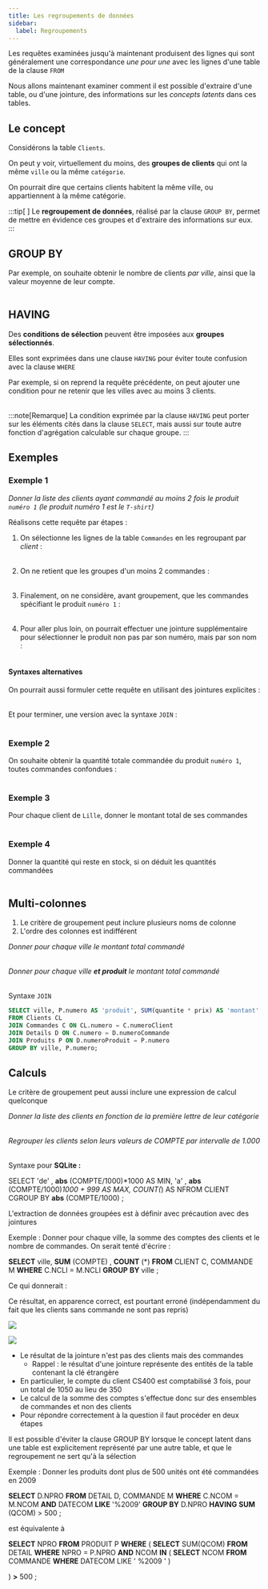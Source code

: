 ```yaml
---
title: Les regroupements de données
sidebar:
  label: Regroupements
---
```



<Slide title="Extraction de données groupées">

Les requêtes examinées jusqu'à maintenant produisent des lignes qui sont généralement une correspondance _une pour une_ avec les lignes d'une table de la clause `FROM`

Nous allons maintenant examiner comment il est possible d'extraire d'une table, ou d'une jointure, des informations sur les _concepts latents_ dans ces tables.

</Slide>
<Slide>

## Le concept

Considérons la table `Clients`. 

On peut y voir, virtuellement du moins, des **groupes de clients** qui ont la même `ville` ou la même `catégorie`.

On pourrait dire que certains clients habitent la même ville, ou appartiennent à la même catégorie.

<Table
  sqliteDB="public/sample/ecommerce/ecommerce-fr-erd-v2.sqlite"
  title="Clients"
  showSQL="true"
  query="
SELECT numero, nom, prenom, ville, categorie
FROM Clients;
"
/>

:::tip[&nbsp;]
Le **regroupement de données**, réalisé par la clause `GROUP BY`, permet de mettre en évidence ces groupes et d'extraire des informations sur eux.
:::

</Slide>
<Slide>

## GROUP BY

Par exemple, on souhaite obtenir le nombre de clients _par ville_, ainsi que la valeur moyenne de leur compte.

<Table
  sqliteDB="public/sample/ecommerce/ecommerce-fr-erd-v2.sqlite"
  title="Moyennes des clients par ville"
  showSQL="true"
  query="
SELECT 
    ville,
		COUNT(*) AS 'Nombre de clients',
		AVG(compte) AS 'Moyenne des comptes'
FROM Clients
GROUP BY ville ;
"
/>

</Slide>
<Slide>

## HAVING

Des **conditions de sélection** peuvent être imposées aux **groupes sélectionnés**.

Elles sont exprimées dans une clause `HAVING` pour éviter toute confusion avec la clause `WHERE`

Par exemple, si on reprend la requête précédente, on peut ajouter une condition pour ne retenir que les villes avec au moins 3 clients.

<Table
  sqliteDB="public/sample/ecommerce/ecommerce-fr-erd-v2.sqlite"
  title="Moyennes des clients par ville qui ont au moins 3 clients"
  showSQL="true"
  query="
SELECT 
    ville,
		COUNT(*) AS 'Nombre de clients',
		AVG(compte) AS 'Moyenne des comptes'
FROM Clients
GROUP BY ville
HAVING COUNT(*) >= 3 ;
"
/>

:::note[Remarque]
La condition exprimée par la clause `HAVING` peut porter sur les éléments cités dans la clause `SELECT`, mais aussi sur toute autre fonction d'agrégation calculable sur chaque groupe.
:::

</Slide>
<Slide>

## Exemples

### Exemple 1

_Donner la liste des clients ayant commandé au moins 2 fois le produit `numéro 1` (le produit numéro 1 est le `T-shirt`)_

Réalisons cette requête par étapes :

1. On sélectionne les lignes de la table `Commandes` en les regroupant par _client_ :

<Table
  sqliteDB="public/sample/ecommerce/ecommerce-fr-erd-v2.sqlite"
  title="Commandes regroupées par client"
  showSQL="true"
  query="
SELECT numeroClient , COUNT(*)
FROM Commandes
GROUP BY numeroClient;
"
/>

</Slide>
<Slide title="Exemple 1">

2. On ne retient que les groupes d'un moins 2 commandes :

<Table
  sqliteDB="public/sample/ecommerce/ecommerce-fr-erd-v2.sqlite"
  title="Commandes regroupées par client ayant au moins 2 commandes"
  showSQL="true"
  query="
SELECT numeroClient , COUNT(*)
FROM Commandes
GROUP BY numeroClient
HAVING COUNT(*) >= 2;
"
/>

</Slide>
<Slide title="Exemple 1">

3. Finalement, on ne considère, avant groupement, que les commandes spécifiant le produit `numéro 1` :

<Table
  sqliteDB="public/sample/ecommerce/ecommerce-fr-erd-v2.sqlite"
  title="Commandes regroupées par client ayant au moins 2 commandes du produit numéro 1"
  showSQL="true"
  query="
SELECT numeroClient , COUNT(*)
FROM Commandes
WHERE numero IN (SELECT numeroCommande FROM Details WHERE numeroProduit = 1 )
GROUP BY numeroClient
HAVING COUNT(*) >= 2;
"
/>

</Slide>
<Slide title="Exemple 1">

4. Pour aller plus loin, on pourrait effectuer une jointure supplémentaire pour sélectionner le produit non pas par son numéro, mais par son nom :

<Table
  sqliteDB="public/sample/ecommerce/ecommerce-fr-erd-v2.sqlite"
  title="Commandes regroupées par client ayant au moins 2 commandes du produit T-Shirt"
  showSQL="true"
  query="
SELECT numeroClient, COUNT(*)
FROM Commandes
WHERE numero IN (SELECT numeroCommande FROM Details, Produits P WHERE Details.numeroProduit = P.numero AND P.nom = 'T-shirt' )
GROUP BY numeroClient
HAVING COUNT(*) >= 2;
"
/>

</Slide>
<Slide title="Exemple 1">

#### Syntaxes alternatives

On pourrait aussi formuler cette requête en utilisant des jointures explicites :

<Table
  sqliteDB="public/sample/ecommerce/ecommerce-fr-erd-v2.sqlite"
  title="Commandes regroupées par client ayant au moins 2 commandes du produit T-Shirt"
  showSQL="true"
  query="
SELECT P.nom, numeroClient , COUNT(*)
FROM Commandes C, Details D, Produits P
WHERE C.numero = D.numeroCommande 
AND D.numeroProduit = P.numero 
AND P.nom = 'T-shirt'
GROUP BY numeroClient
HAVING COUNT(*) >= 2;
"
/>

</Slide>
<Slide title="Exemple 1">

Et pour terminer, une version avec la syntaxe `JOIN` :

<Table
  sqliteDB="public/sample/ecommerce/ecommerce-fr-erd-v2.sqlite"
  title="Commandes regroupées par client ayant au moins 2 commandes du produit T-Shirt"
  showSQL="true"
  query="
SELECT numeroClient , COUNT(*)
FROM Commandes C
JOIN Details D ON C.numero = D.numeroCommande
JOIN Produits P ON D.numeroProduit = P.numero
WHERE P.nom = 'T-shirt'
GROUP BY numeroClient
HAVING COUNT(*) >= 2;
"
/>

</Slide>
<Slide title="Exemple 2">

### Exemple 2

On souhaite obtenir la quantité totale commandée du produit `numéro 1`, toutes commandes confondues :

<Table
  sqliteDB="public/sample/ecommerce/ecommerce-fr-erd-v2.sqlite"
  title="Quantité totale commandée du produit numéro 1"
  showSQL="true"
  query="
SELECT numeroProduit, SUM(quantite)
FROM Details
WHERE numeroProduit = 1
GROUP BY numeroProduit;
"
/>

</Slide>
<Slide>

### Exemple 3

Pour chaque client de `Lille`, donner le montant total de ses commandes

<Table
  sqliteDB="public/sample/ecommerce/ecommerce-fr-erd-v2.sqlite"
  title="Commandes de Lille"
  showSQL="true"
  query="
SELECT numeroClient, SUM(quantite * prix)
FROM Commandes C, Details D, Produits P, Clients CL
WHERE C.numero = D.numeroCommande
AND D.numeroProduit = P.numero
AND C.numeroClient = CL.numero
AND CL.ville = 'Lille'
GROUP BY numeroClient;
"
/>

</Slide>
<Slide>

### Exemple 4

Donner la quantité qui reste en stock, si on déduit les quantités commandées


<Table
  sqliteDB="public/sample/ecommerce/ecommerce-fr-erd-v2.sqlite"
  title="Quantité restante en stock"
  showSQL="true"
  query={`
SELECT 
  numero, nom,
  stock - ( SELECT SUM(quantite) 
            FROM Details, Produits 
            WHERE numeroProduit = Produits.numero) AS 'Quantité restante'
FROM Produits
GROUP BY numero;
`}
/>

</Slide>
<Slide>

## Multi-colonnes

1. Le critère de groupement peut inclure plusieurs noms de colonne
2. L'ordre des colonnes est indifférent

_Donner pour chaque ville le montant total commandé_

<Table
  sqliteDB="public/sample/ecommerce/ecommerce-fr-erd-v2.sqlite"
  title="Montant commandé par ville"
  showSQL="true"
  query="
SELECT ville, SUM(quantite * prix) AS 'montant'
FROM Clients CL, Commandes C, Details D, Produits P
WHERE CL.numero = C.numeroClient
AND C.numero = D.numeroCommande
AND D.numeroProduit = P.numero
GROUP BY ville;
"
/>

_Donner pour chaque ville **et produit** le montant total commandé_

<Table
  sqliteDB="public/sample/ecommerce/ecommerce-fr-erd-v2.sqlite"
  title="Montant commandé par ville et produit"
  showSQL="true"
  query="
SELECT ville, P.numero AS 'produit', SUM(quantite * prix) AS 'montant'
FROM Clients CL, Commandes C, Details D, Produits P
WHERE CL.numero = C.numeroClient
AND C.numero = D.numeroCommande
AND D.numeroProduit = P.numero
GROUP BY ville, P.numero;
"
/>

</Slide>
<Slide title="Multi-colonnes">

Syntaxe `JOIN`

```sql
SELECT ville, P.numero AS 'produit', SUM(quantite * prix) AS 'montant'
FROM Clients CL
JOIN Commandes C ON CL.numero = C.numeroClient
JOIN Details D ON C.numero = D.numeroCommande
JOIN Produits P ON D.numeroProduit = P.numero
GROUP BY ville, P.numero;
```

</Slide>
<Slide>

## Calculs

Le critère de groupement peut aussi inclure une expression de calcul quelconque

_Donner la liste des clients en fonction de la première lettre de leur catégorie_

<Table
  sqliteDB="public/sample/ecommerce/ecommerce-fr-erd-v2.sqlite"
  title="Clients par catégorie"
  showSQL="true"
  query="
SELECT substr(categorie, 1, 1) AS 'Catégorie', COUNT(*) AS 'Nombre de clients'
FROM Clients
GROUP BY substr(categorie, 1, 1);
"
/>

</Slide>
<Slide>

_Regrouper les clients selon leurs valeurs de COMPTE par intervalle de 1.000_

<Table
  sqliteDB="public/sample/ecommerce/ecommerce-fr-erd-v2.sqlite"
  title="Clients par intervalle de compte"
  showSQL="true"
  query="
SELECT 'de' , abs(compte/1000)*1000 AS MIN, 'à' , abs(compte/1000)*1000 + 999 AS MAX, COUNT(*) AS N
FROM Clients
GROUP BY abs(compte/1000);
"
/>




</Slide>
<Slide>



Syntaxe pour  __SQLite :__

SELECT 'de' ,  __abs__ (COMPTE/1000)*1000 AS MIN,		'a' ,  __abs__ (COMPTE/1000)*1000 + 999 AS MAX,		COUNT(*) AS NFROM CLIENT CGROUP BY  __abs__  (COMPTE/1000) ;



</Slide>
<Slide>



L'extraction de données groupées est à définir avec précaution avec des jointures

Exemple : Donner pour chaque ville, la somme des comptes des clients et le nombre de commandes. On serait tenté d'écrire :

__SELECT__  ville,  __SUM__ (COMPTE) ,  __COUNT__ (*) __FROM__  CLIENT C, COMMANDE M __WHERE__  C.NCLI = M.NCLI __GROUP__   __BY__  ville ;

Ce qui donnerait :

Ce résultat, en apparence correct, est pourtant erroné (indépendamment du fait que les clients sans commande ne sont pas repris)

![](CM4%20-%20Le%20langage%20SQL%20DML%20-%20Les%20Jointures19.png)



</Slide>
<Slide>



![](CM4%20-%20Le%20langage%20SQL%20DML%20-%20Les%20Jointures20.png)

* Le résultat de la jointure n'est pas des clients mais des commandes
  * Rappel : le résultat d'une jointure représente des entités de la table contenant la clé étrangère
* En particulier, le compte du client CS400 est comptabilisé 3 fois, pour un total de 1050 au lieu de 350
* Le calcul de la somme des comptes s'effectue donc sur des ensembles de commandes et non des clients
* Pour répondre correctement à la question il faut procéder en deux étapes



</Slide>
<Slide>



Il est possible d'éviter la clause GROUP BY lorsque le concept latent dans une table est explicitement représenté par une autre table, et que le regroupement ne sert qu'à la sélection

Exemple : Donner les produits dont plus de 500 unités ont été commandées en 2009

__SELECT__  D.NPRO __FROM__  DETAIL D, COMMANDE M __WHERE__  C.NCOM = M.NCOM  __AND__  DATECOM  __LIKE__  '%2009' __GROUP BY__  D.NPRO  __HAVING__   __SUM__ (QCOM) > 500 ;

est équivalente à

__SELECT__  NPRO  __FROM__  PRODUIT P __WHERE__  (  __SELECT__  SUM(QCOM)  __FROM__  DETAIL		 __WHERE__  NPRO = P.NPRO  __AND__  NCOM  __IN__  			( __SELECT__  NCOM  __FROM__  COMMANDE  __WHERE__  DATECOM LIKE ' %2009 ' )

)  __>__  500 ;



</Slide>
